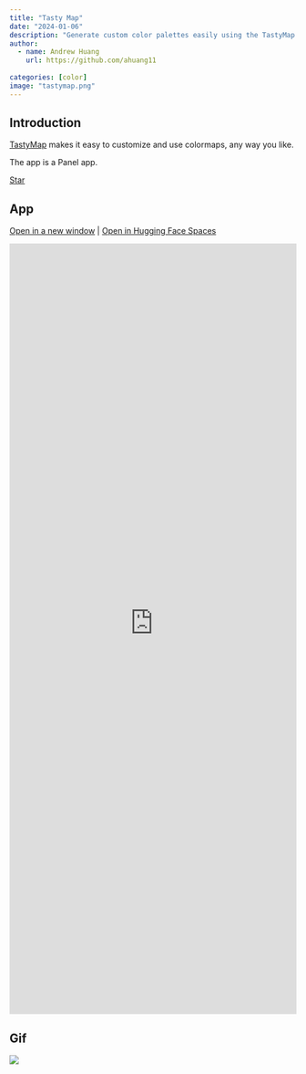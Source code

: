 ```yaml
---
title: "Tasty Map"
date: "2024-01-06"
description: "Generate custom color palettes easily using the TastyMap Panel app"
author:
  - name: Andrew Huang
    url: https://github.com/ahuang11
    
categories: [color]
image: "tastymap.png"
---
```


## Introduction

[TastyMap](https://ahuang11.github.io/tastymap/) makes it easy to customize and use colormaps, any way you like.

The app is a Panel app.

<script async defer src="https://buttons.github.io/buttons.js"></script>
<a class="github-button" href="https://github.com/ahuang11/tastymap" data-color-scheme="no-preference: light; light: light; dark: dark;" data-icon="octicon-star" data-size="large" data-show-count="true" aria-label="Star ahuang11/tastymap on GitHub">Star</a>


## App

<a href="https://ahuang11-tastykitchen.hf.space" target="_blank">Open in a new window</a> | <a href="https://huggingface.co/spaces/ahuang11/tastykitchen" target="_blank">Open in Hugging Face Spaces</a>

<iframe
	src="https://ahuang11-tastykitchen.hf.space"
	frameborder="0"
	style="width:100%;height:1350px"
></iframe>

## Gif

<img src="https://github.com/ahuang11/tastymap/assets/15331990/ce015064-2ffb-4da2-bb8e-4818fdd751ab"></img>